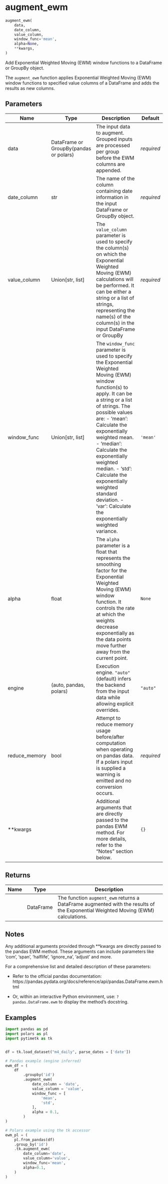 # augment_ewm { #pytimetk.augment_ewm }

```python
augment_ewm(
    data,
    date_column,
    value_column,
    window_func='mean',
    alpha=None,
    **kwargs,
)
```

Add Exponential Weighted Moving (EWM) window functions to a DataFrame or
GroupBy object.

The `augment_ewm` function applies Exponential Weighted Moving (EWM) window
functions to specified value columns of a DataFrame and adds the results as
new columns.

## Parameters {.doc-section .doc-section-parameters}

| Name          | Type                                   | Description                                                                                                                                                                                                                                                                                                                                                                                                                  | Default    |
|---------------|----------------------------------------|------------------------------------------------------------------------------------------------------------------------------------------------------------------------------------------------------------------------------------------------------------------------------------------------------------------------------------------------------------------------------------------------------------------------------|------------|
| data          | DataFrame or GroupBy(pandas or polars) | The input data to augment. Grouped inputs are processed per group before the EWM columns are appended.                                                                                                                                                                                                                                                                                                                       | _required_ |
| date_column   | str                                    | The name of the column containing date information in the input DataFrame or GroupBy object.                                                                                                                                                                                                                                                                                                                                 | _required_ |
| value_column  | Union\[str, list\]                     | The `value_column` parameter is used to specify the column(s) on which the Exponential Weighted Moving (EWM) calculations will be performed. It can be either a string or a list of strings, representing the name(s) of the column(s) in the input DataFrame or GroupBy                                                                                                                                                     | _required_ |
| window_func   | Union\[str, list\]                     | The `window_func` parameter is used to specify the Exponential Weighted Moving (EWM) window function(s) to apply. It can be a string or a list of strings. The possible values are:  - 'mean': Calculate the exponentially weighted mean. - 'median': Calculate the exponentially weighted median. - 'std': Calculate the exponentially weighted standard deviation. - 'var': Calculate the exponentially weighted variance. | `'mean'`   |
| alpha         | float                                  | The `alpha` parameter is a float that represents the smoothing factor for the Exponential Weighted Moving (EWM) window function. It controls the rate at which the weights decrease exponentially as the data points move further away from the current point.                                                                                                                                                               | `None`     |
| engine        | (auto, pandas, polars)                 | Execution engine. ``"auto"`` (default) infers the backend from the input data while allowing explicit overrides.                                                                                                                                                                                                                                                                                                             | `"auto"`   |
| reduce_memory | bool                                   | Attempt to reduce memory usage before/after computation when operating on pandas data. If a polars input is supplied a warning is emitted and no conversion occurs.                                                                                                                                                                                                                                                          | _required_ |
| **kwargs      |                                        | Additional arguments that are directly passed to the pandas EWM method. For more details, refer to the "Notes" section below.                                                                                                                                                                                                                                                                                                | `{}`       |

## Returns {.doc-section .doc-section-returns}

| Name   | Type      | Description                                                                                                                      |
|--------|-----------|----------------------------------------------------------------------------------------------------------------------------------|
|        | DataFrame | The function `augment_ewm` returns a DataFrame augmented with the results of the Exponential Weighted Moving (EWM) calculations. |

## Notes {.doc-section .doc-section-notes}

Any additional arguments provided through **kwargs are directly passed
to the pandas EWM method. These arguments can include parameters like
'com', 'span', 'halflife', 'ignore_na', 'adjust' and more.

For a comprehensive list and detailed description of these parameters:

- Refer to the official pandas documentation:
    https://pandas.pydata.org/docs/reference/api/pandas.DataFrame.ewm.html

- Or, within an interactive Python environment, use:
    `?pandas.DataFrame.ewm` to display the method's docstring.

## Examples {.doc-section .doc-section-examples}

```python
import pandas as pd
import polars as pl
import pytimetk as tk


df = tk.load_dataset("m4_daily", parse_dates = ['date'])

# Pandas example (engine inferred)
ewm_df = (
    df
        .groupby('id')
        .augment_ewm(
            date_column = 'date',
            value_column = 'value',
            window_func = [
                'mean',
                'std',
            ],
            alpha = 0.1,
        )
)

# Polars example using the tk accessor
ewm_pl = (
    pl.from_pandas(df)
    .group_by('id')
    .tk.augment_ewm(
        date_column='date',
        value_column='value',
        window_func='mean',
        alpha=0.1,
    )
)
```